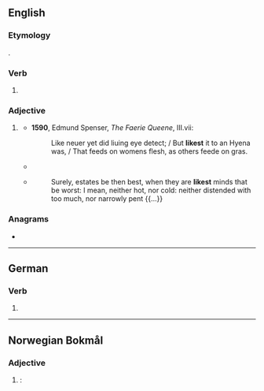 ==English==

===Etymology===
{{suffix|en|like|est}}.

===Verb===
{{head|en|verb form}}

# {{en-archaic second-person singular of|like|lang=en}}

===Adjective===
{{head|en|superlative adjective}}

# {{lb|en|archaic}} {{en-superlative of|like}}
#* '''1590''', Edmund Spenser, ''The Faerie Queene'', III.vii:
#*: Like neuer yet did liuing eye detect; / But '''likest''' it to an Hyena was, / That feeds on womens flesh, as others feede on gras.
#* {{RQ:Milton Paradise Regained|book=2|passage=Then forthwith to him takes a chosen band, / Of spirits '''likest''' to himself in guile / To be at hand, and at his beck appear.}}
#* {{RQ:Feltham Resolves}}
#*: Surely, estates be then best, when they are '''likest''' minds that be worst: I mean, neither hot, nor cold: neither distended with too much, nor narrowly pent {{...}}

===Anagrams===
* {{anagrams|en|a=eiklst|KLites|Kleist|Litkes}}

----

==German==

===Verb===
{{head|de|verb form}}

# {{verb form of|de|liken||2|s|sub|I}}

----

==Norwegian Bokmål==

===Adjective===
{{head|nb|superlative adjective}}

# {{superlative of|nb||lik}}: {{inflection of|nb|lik||indef|supd}}
